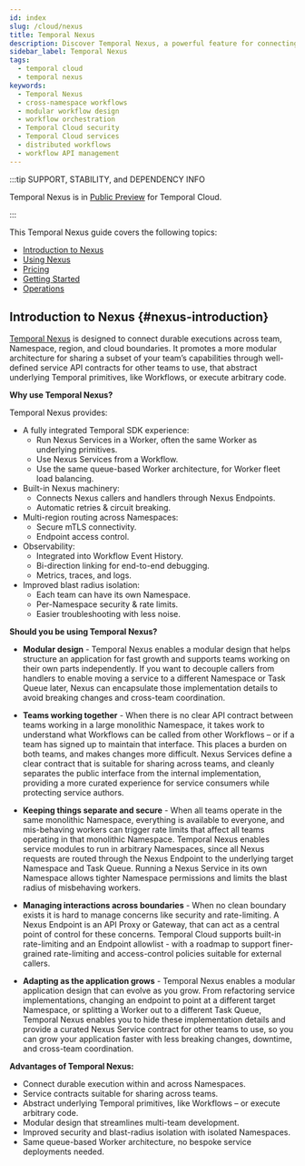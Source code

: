 ```yaml
---
id: index
slug: /cloud/nexus
title: Temporal Nexus
description: Discover Temporal Nexus, a powerful feature for connecting durable executions across team, namespace, region, and cloud boundaries. Nexus also enables each team to have their own namespace for improved security, troubleshooting, and blast radius isolation.
sidebar_label: Temporal Nexus 
tags:
  - temporal cloud
  - temporal nexus
keywords:
  - Temporal Nexus
  - cross-namespace workflows
  - modular workflow design
  - workflow orchestration
  - Temporal Cloud security
  - Temporal Cloud services
  - distributed workflows
  - workflow API management
---
```


:::tip SUPPORT, STABILITY, and DEPENDENCY INFO

Temporal Nexus is in [Public Preview](https://docs.temporal.io/evaluate/development-production-features/release-stages#public-preview) for Temporal Cloud.

:::

This Temporal Nexus guide covers the following topics:

- [Introduction to Nexus](#nexus-introduction)
- [Using Nexus](/cloud/nexus/using-nexus)
- [Pricing](/cloud/nexus/pricing)
- [Getting Started](/cloud/nexus/getting-started)
- [Operations](/cloud/nexus/operations)

## Introduction to Nexus {#nexus-introduction}

[Temporal Nexus](/nexus) is designed to connect durable executions across team, Namespace, region, and cloud boundaries.
It promotes a more modular architecture for sharing a subset of your team’s capabilities through well-defined service API contracts for other teams to use, that abstract underlying Temporal primitives, like Workflows, or execute arbitrary code.

**Why use Temporal Nexus?**

Temporal Nexus provides:

- A fully integrated Temporal SDK experience:
  - Run Nexus Services in a Worker, often the same Worker as underlying primitives.
  - Use Nexus Services from a Workflow.
  - Use the same queue-based Worker architecture, for Worker fleet load balancing.
- Built-in Nexus machinery:
  - Connects Nexus callers and handlers through Nexus Endpoints.
  - Automatic retries & circuit breaking.
- Multi-region routing across Namespaces:
  - Secure mTLS connectivity.
  - Endpoint access control.
- Observability:
  - Integrated into Workflow Event History.
  - Bi-direction linking for end-to-end debugging.
  - Metrics, traces, and logs.
- Improved blast radius isolation:
  - Each team can have its own Namespace.
  - Per-Namespace security & rate limits.
  - Easier troubleshooting with less noise.

**Should you be using Temporal Nexus?**

- **Modular design** \- Temporal Nexus enables a modular design that helps structure an application for fast growth and supports teams working on their own parts independently.
  If you want to decouple callers from handlers to enable moving a service to a different Namespace or Task Queue later, Nexus can encapsulate those implementation details to avoid breaking changes and cross-team coordination.

- **Teams working together** \- When there is no clear API contract between teams working in a large monolithic Namespace, it takes work to understand what Workflows can be called from other Workflows – or if a team has signed up to maintain that interface. This places a burden on both teams, and makes changes more difficult.
  Nexus Services define a clear contract that is suitable for sharing across teams, and cleanly separates the public interface from the internal implementation, providing a more curated experience for service consumers while protecting service authors.

- **Keeping things separate and secure** \- When all teams operate in the same monolithic Namespace, everything is available to everyone, and mis-behaving workers can trigger rate limits that affect all teams operating in that monolithic Namespace.
  Temporal Nexus enables service modules to run in arbitrary Namespaces, since all Nexus requests are routed through the Nexus Endpoint to the underlying target Namespace and Task Queue. Running a Nexus Service in its own Namespace allows tighter Namespace permissions and limits the blast radius of misbehaving workers.

- **Managing interactions across boundaries** \- When no clean boundary exists it is hard to manage concerns like security and rate-limiting.
  A Nexus Endpoint is an API Proxy or Gateway, that can act as a central point of control for these concerns.
  Temporal Cloud supports built-in rate-limiting and an Endpoint allowlist \- with a roadmap to support finer-grained rate-limiting and access-control policies suitable for external callers.

- **Adapting as the application grows** \- Temporal Nexus enables a modular application design that can evolve as you grow.
  From refactoring service implementations, changing an endpoint to point at a different target Namespace, or splitting a Worker out to a different Task Queue, Temporal Nexus enables you to hide these implementation details and provide a curated Nexus Service contract for other teams to use, so you can grow your application faster with less breaking changes, downtime, and cross-team coordination.

**Advantages of Temporal Nexus:**

- Connect durable execution within and across Namespaces.
- Service contracts suitable for sharing across teams.
- Abstract underlying Temporal primitives, like Workflows – or execute arbitrary code.
- Modular design that streamlines multi-team development.
- Improved security and blast-radius isolation with isolated Namespaces.
- Same queue-based Worker architecture, no bespoke service deployments needed.
